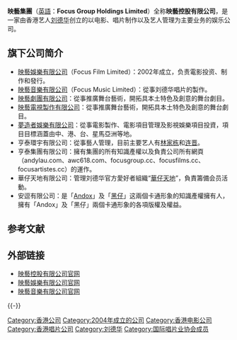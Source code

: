 {{Infobox_Company
  | company_name   = 映藝控股有限公司<br />Focus Group Holdings Limited
  | company_logo   = [[文件:FOCUS_GROUP_HOLDINGS_LIMITED.gif|200px]]
  | company_type   = 控股集团
  | company_slogan =
  | foundation     = 2004年
  | location       = {{HK}}[[九龍|九龍]][[九龍灣|九龍灣]][[宏光道|宏光道]]1號億京中心A座9樓<ref>[http://www.hktdc.com/sourcing/hk_company_directory.htm?companyid=1X03D1T4&locale=zh_CN 映艺娱乐有限公司-香港]</ref>
  | key_people     = [[刘德华|刘德华]]
  | founder        = [[刘德华|刘德华]]
  | sales          =
  | profit         =
  | asset          =
  | market_value   =
  | parent         = 
  | subsid         = 
  | num_employees  = 
  | industry       = 电影制作与发行、唱片制作以及艺人管理
  | products       = 
  | revenue        =
  | homepage       = http://www.focusgroup.cc/
}}

'''映藝集團'''（[[英語|英語]]：'''Focus Group Holdings Limited'''）全称'''映藝控股有限公司'''，是一家由香港艺人[[刘德华|刘德华]]创立的以电影、唱片制作以及艺人管理为主要业务的娱乐公司。

== 旗下公司简介 ==
* [[映藝娛樂|映藝娛樂有限公司]]（Focus Film Limited）：2002年成立，负责電影投资、制作和發行。
* [[映藝音樂|映藝音樂有限公司]]（Focus Music Limited）：從事刘德华唱片的製作。
* [[映藝劇團|映藝劇團有限公司]]：從事推廣舞台藝術，開拓具本土特色及創意的舞台劇目。
* [[映藝電視製作|映藝電視製作有限公司]]：從事推廣舞台藝術，開拓具本土特色及創意的舞台劇目。
* [[夢造者娛樂|夢造者娛樂有限公司]]：從事電影製作、電影項目管理及影視娛樂項目投資，項目目標涵蓋由中、港、台、星馬亞洲等地。
* 亨泰環宇有限公司：從事藝人管理，目前主要艺人有[[林家栋|林家栋]]和[[连晋|连晋]]。
* 亨泰集團有限公司：擁有集團的所有知識產權以及負責公司所有網頁（andylau.com、awc618.com、focusgroup.cc、focusfilms.cc、focusartistes.cc）的運作。
* 華仔天地有限公司：管理刘德华官方愛好者組織“[[華仔天地|華仔天地]]”，負責籌備会员活動。
* 安逗有限公司：是「[[Andox|Andox]]」及「[[黑仔|黑仔]]」这兩個卡通形象的知識產權擁有人，擁有「Andox」及「黑仔」兩個卡通形象的各項版權及權益。

== 参考文献 ==
{{Reflist}}

== 外部链接 ==
* [http://www.focusgroup.cc/ 映藝控股有限公司官网] {{Wayback|url=http://www.focusgroup.cc/ |date=20081217095240 }}{{zh-tw}}{{zh-cn}}{{en}}
* [http://www.focusfilms.cc/ 映藝娛樂有限公司官网] {{Wayback|url=http://www.focusfilms.cc/ |date=20170712143616 }}{{zh-tw}}{{zh-cn}}{{en}}
* [http://www.focusmusic.cc/ 映藝音樂有限公司官网] {{Wayback|url=http://www.focusmusic.cc/ |date=20100614064111 }}{{zh}}{{en}}

{{-}}
{{劉德華}}

[[Category:香港公司|Category:香港公司]]
[[Category:2004年成立的公司|Category:2004年成立的公司]]
[[Category:香港电影公司|Category:香港电影公司]]
[[Category:香港唱片公司|Category:香港唱片公司]]
[[Category:刘德华|Category:刘德华]]
[[Category:国际唱片业协会成员|Category:国际唱片业协会成员]]